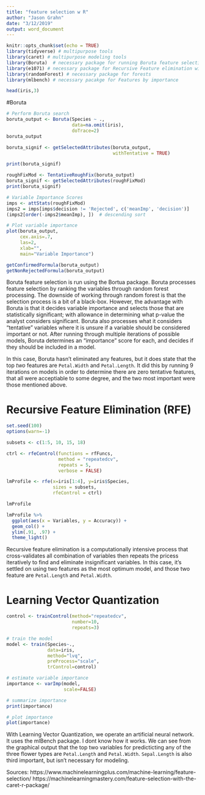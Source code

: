 ```yaml
---
title: "feature selection w R"
author: "Jason Grahn"
date: "3/12/2019"
output: word_document
---
```


```r
knitr::opts_chunk$set(echo = TRUE)
library(tidyverse) # multipurpose tools
library(caret) # multipurpose modeling tools
library(Boruta)  # necessary package for running Boruta feature selection
library(e1071) # necessary package for Recursive Feature elimination with classifiers
library(randomForest) # necessary package for forests
library(mlbench) # necessary pacakge for Features by importance
```

```r
head(iris,3)
```

#Boruta

```r
# Perform Boruta search
boruta_output <- Boruta(Species ~ ., 
                        data=na.omit(iris),
                        doTrace=2) 
boruta_output

boruta_signif <- getSelectedAttributes(boruta_output, 
                                       withTentative = TRUE)

print(boruta_signif)  

roughFixMod <- TentativeRoughFix(boruta_output)
boruta_signif <- getSelectedAttributes(roughFixMod)
print(boruta_signif)

# Variable Importance Scores
imps <- attStats(roughFixMod)
imps2 = imps[imps$decision != 'Rejected', c('meanImp', 'decision')]
(imps2[order(-imps2$meanImp), ])  # descending sort

# Plot variable importance
plot(boruta_output, 
     cex.axis=.7, 
     las=2, 
     xlab="", 
     main="Variable Importance")  

getConfirmedFormula(boruta_output)
getNonRejectedFormula(boruta_output)
```

Boruta feature selection is run using the Bortua package. Boruta processes feature selection by ranking the variables through random forest processing. The downside of working through random forest is that the selection process is a bit of a black-box. However, the advantage with Boruta is that it decides variable importance and selects those that are statistically significant; with allowance in determining what p-value the analyst considers significant. Boruta also processes what it considers “tentative” variables where it is unsure if a variable should be considered important or not. After running through multiple iterations of possible models, Boruta determines an “importance” score for each, and decides if they should be included in a model. 

In this case, Boruta hasn't eliminated any features, but it does state that the top _two_ features are `Petal.Width` and `Petal.Length`. It did this by running 9 iterations on models in order to determine there are zero tentative features, that all were acceptiable to some degree, and the two most important were those mentioned above. 

# Recursive Feature Elimination (RFE)

```r
set.seed(100)
options(warn=-1)

subsets <- c(1:5, 10, 15, 18)

ctrl <- rfeControl(functions = rfFuncs,
                   method = "repeatedcv",
                   repeats = 5,
                   verbose = FALSE)

lmProfile <- rfe(x=iris[1:4], y=iris$Species,
                 sizes = subsets,
                 rfeControl = ctrl)

lmProfile

lmProfile %>% 
  ggplot(aes(x = Variables, y = Accuracy)) +
  geom_col() +
  ylim(.91, .97) +
  theme_light()
```

Recursive feature elimination is a computationally intensive process that cross-validates all combination of variables then repeats the pricess iteratively to find and eliminate insignificant variables. In this case, it's settled on using two features as the most optimum model, and those two feature are `Petal.Length` and `Petal.Width`.

# Learning Vector Quantization

```r
control <- trainControl(method="repeatedcv", 
                        number=10, 
                        repeats=3)

# train the model
model <- train(Species~., 
               data=iris, 
               method="lvq", 
               preProcess="scale", 
               trControl=control)

# estimate variable importance
importance <- varImp(model, 
                     scale=FALSE)

# summarize importance
print(importance)

# plot importance
plot(importance)
```

With Learning Vector Quantization, we operate an artificial neural network. It uses the mlBench package. I dont know how it works. We can see from the graphical output that the top two variables for predicticting any of the three flower types are `Petal.Length` and `Petal.Width`. `Sepal.Length` is also third important, but isn't necessary for modeling. 

Sources: 
https://www.machinelearningplus.com/machine-learning/feature-selection/
https://machinelearningmastery.com/feature-selection-with-the-caret-r-package/

